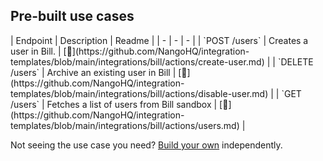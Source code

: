 
## Pre-built use cases

<AccordionGroup>


<Accordion title="Users">
| Endpoint | Description | Readme |
| - | - | - |
| `POST /users` | Creates a user in Bill. | [🔗](https://github.com/NangoHQ/integration-templates/blob/main/integrations/bill/actions/create-user.md) |
| `DELETE /users` | Archive an existing user in Bill | [🔗](https://github.com/NangoHQ/integration-templates/blob/main/integrations/bill/actions/disable-user.md) |
| `GET /users` | Fetches a list of users from Bill sandbox | [🔗](https://github.com/NangoHQ/integration-templates/blob/main/integrations/bill/actions/users.md) |
</Accordion>

</AccordionGroup>

<Tip>Not seeing the use case you need? [Build your own](https://nango.dev/slack) independently.</Tip>
